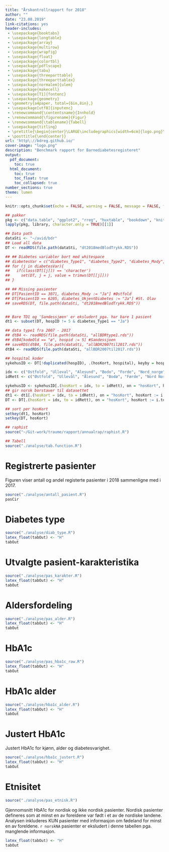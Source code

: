 ```yaml
---
title: "Årskontrollrapport for 2018"
author: ""
date: "23.08.2019"
link-citations: yes
header-includes:
 - \usepackage{booktabs}
 - \usepackage{longtable}
 - \usepackage{array}
 - \usepackage{multirow}
 - \usepackage{wrapfig}
 - \usepackage{float}
 - \usepackage{colortbl}
 - \usepackage{pdflscape}
 - \usepackage{tabu}
 - \usepackage{threeparttable}
 - \usepackage{threeparttablex}
 - \usepackage[normalem]{ulem}
 - \usepackage{makecell}
 - \usepackage[T1]{fontenc}
 - \usepackage{geometry}
 - \geometry{a4paper, total={6in,8in},}
 - \usepackage[utf8]{inputenc}
 - \renewcommand{\contentsname}{Innhold}
 - \renewcommand{\figurename}{Figur}
 - \renewcommand{\tablename}{Tabell}
 - \usepackage{titling}
 - \pretitle{\begin{center}\LARGE\includegraphics[width=6cm]{logo.png}\\[\bigskipamount]}
 - \posttitle{\end{center}}
url: 'http\://bdreg.github.io/'
cover-image: "logo.png"
description: "Benchmark rapport for Barnediabetesregisteret"
output:
  pdf_document:
    toc: true
  html_document:
    toc: true
    toc_float: true
    toc_collapsed: true
number_sections: true
theme: lumen
---
```


```r
knitr::opts_chunk$set(echo = FALSE, warning = FALSE, message = FALSE, fig.pos = 'H')

## pakker
pkg <- c("data.table", "ggplot2", "rreg", "huxtable", "bookdown", "knitr", "rmarkdown", "colorspace", "pier", "stringi")
lapply(pkg, library, character.only = TRUE)[[1]]

## Data path
dataSti <- "~/avid/bdr"
## Load all data
DT <- readRDS(file.path(dataSti, "dt2018medBlodTrykk.RDS"))

## ## Diabetes variabler bort med whitespace
## diabetesVar = c("diabetes_Type1", "diabetes_Type2", "diabetes_Mody", "diabetes_Kir62", "diabetes_SekDiabetes", "diabetes_AnnenDiabetes", "diabetes_UkjentDiabetes")
## for (j in diabetesVar){
##   if(class(DT[[j]]) == 'character')
##     set(DT, j = j, value = trimws(DT[[j]]))
## }

## ## Missing pasienter
## DT[PasientID == 3071, diabetes_Mody := "Ja"] #Østfold
## DT[PasientID == 6205, diabetes_UkjentDiabetes := "Ja"] #St. Olav
## saveRDS(DT, file.path(dataSti, "dt2018medBlodTrykk.RDS"))


## Bare TD1 og 'Sandessjøen' er eksludert pga. har bare 1 pasient 
dt1 <- subset(DT, hospID != 5 & diabetes_Type1 == "Ja")

## data type1 fra 2007 - 2017
## dtB4 <- readRDS(file.path(dataSti, "allBDRtype1.rds"))
## dtB4[kodeOld == "ø", hospid := 5] #Sandessjoen
## saveRDS(dtB4, file.path(dataSti, "allBDR2007til2017.rds"))
dtB4 <- readRDS(file.path(dataSti, "allBDR2007til2017.rds"))

## hospital koder
sykehusID <- DT[!duplicated(hospID), .(hosKort, hospital), keyby = hospID]

idx <- c("Ostfold", "Ulleval", "Alesund", "Bodo", "Forde", "Nord_norge", "Gjovik", "Sandessjoen")
idRett <- c("Østfold", "Ullevål", "Ålesund", "Bodø", "Førde", "Nord Norge", "Gjøvik", "Sandessjøen")

sykehusID <- sykehusID[.(hosKort = idx, to = idRett), on = "hosKort", hosKort := i.to]
## gir norsk borstaver til datasettet
dt1 <- dt1[.(hosKort = idx, to = idRett), on = "hosKort", hosKort := i.to]
DT <- DT[.(hosKort = idx, to = idRett), on = "hosKort", hosKort := i.to]

## sort per hosKort
setkey(dt1, hosKort)
setkey(DT, hosKort)

## raphist
source("~/Git-work/traume/rapport/annualrap/raphist.R")

## Tabell
source("./analyse/tab.function.R")

```

# Registrerte pasienter

Figuren viser antall og andel registerte pasienter i 2018 sammenligne med i 2017.

```r
source("./analyse/antall_pasient.R")
pasCir
```

# Diabetes type 

```r
source("./analyse/diab_type.R")
latex_float(tabOut) <- "H"
tabOut
```

# Utvalgte pasient-karakteristika

```r
source("./analyse/pas_karakter.R")
latex_float(tabOut) <- "H"
tabOut
```

# Aldersfordeling


```r
source("./analyse/pas_alder.R")
latex_float(tabOut) <- "H"
tabOut
```

# HbA1c

```r
source("./analyse/pas_hba1c_raw.R")
latex_float(tabOut) <- "H"
tabOut
```

# HbA1c alder


```r
source("./analyse/hba1c_alder.R")
latex_float(tabOut) <- "H"
tabOut
```

# Justert HbA1c 
Justert HbA1c for kjønn, alder og diabetesvarighet.


```r
source("./analyse/hba1c_justert.R")
latex_float(tabOut) <- "H"
tabOut
```

# Etnisitet


```r
source("./analyse/pas_etnisk.R")
```

Gjennomsnitt HbA1c for nordisk og ikke nordisk pasienter. Nordisk pasienter defineres som at minst en av foreldene var født i et av de nordiske landene. Analysen inkluderes KUN pasienter med informasjon om fødeland for minst en av foreldene. `r norskNA` pasienter er eksludert i denne tabellen pga. manglende informasjon.


```r
latex_float(tabOut) <- "H"
tabOut
```



